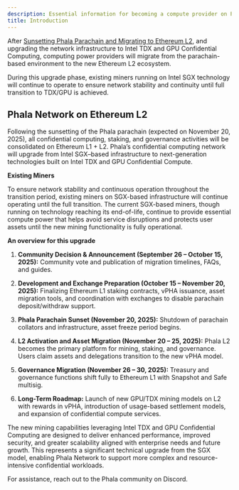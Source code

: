 ```yaml
---
description: Essential information for becoming a compute provider on Phala Network(ETH L2).
title: Introduction
---
```


After [Sunsetting Phala Parachain and Migrating to Ethereum L2](https://phala.subsquare.io/democracy/referenda/77), and upgrading the network infrastructure to Intel TDX and GPU Confidential Computing, computing power providers will migrate from the parachain-based environment to the new Ethereum L2 ecosystem.

During this upgrade phase, existing miners running on Intel SGX technology will continue to operate to ensure network stability and continuity until full transition to TDX/GPU is achieved.

## Phala Network on Ethereum L2 <a href="#phala--ETH-L2" id="phala--ETH-L2"></a>

Following the sunsetting of the Phala parachain (expected on November 20, 2025), all confidential computing, staking, and governance activities will be consolidated on Ethereum L1 + L2. Phala’s confidential computing network will upgrade from Intel SGX–based infrastructure to next-generation technologies built on Intel TDX and GPU Confidential Compute.



**Existing Miners**

To ensure network stability and continuous operation throughout the transition period, existing miners on SGX-based infrastructure will continue operating until the full transition. The current SGX-based miners, though running on technology reaching its end-of-life, continue to provide essential compute power that helps avoid service disruptions and protects user assets until the new mining functionality is fully operational.



**An overview for this upgrade**

1. **Community Decision & Announcement (September 26 – October 15, 2025):**
   Community vote and publication of migration timelines, FAQs, and guides.

2. **Development and Exchange Preparation (October 15 – November 20, 2025):**
   Finalizing Ethereum L1 staking contracts, vPHA issuance, asset migration tools, and coordination with exchanges to disable parachain deposit/withdraw support.

3. **Phala Parachain Sunset (November 20, 2025):**
   Shutdown of parachain collators and infrastructure, asset freeze period begins.

4. **L2 Activation and Asset Migration (November 20 – 25, 2025):**
   Phala L2 becomes the primary platform for mining, staking, and governance. Users claim assets and delegations transition to the new vPHA model.

5. **Governance Migration (November 26 – 30, 2025):**
   Treasury and governance functions shift fully to Ethereum L1 with Snapshot and Safe multisig.

6. **Long-Term Roadmap:**
   Launch of new GPU/TDX mining models on L2 with rewards in vPHA, introduction of usage-based settlement models, and expansion of confidential compute services.

   

The new mining capabilities leveraging Intel TDX and GPU Confidential Computing are designed to deliver enhanced performance, improved security, and greater scalability aligned with enterprise needs and future growth. This represents a significant technical upgrade from the SGX model, enabling Phala Network to support more complex and resource-intensive confidential workloads.



For assistance, reach out to the Phala community on Discord.
